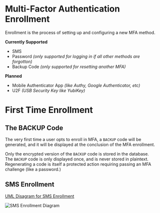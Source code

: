Multi-Factor Authentication Enrollment
======================================

Enrollment is the process of setting up and configuring a new MFA method.

**Currently Supported**
- SMS
- Password _(only supported for logging in if all other methods are forgotton)_
- Backup Code _(only supported for resetting another MFA)_

**Planned**
- Mobile Authenticator App _(like Authy, Google Authenticator, etc)_
- U2F _(USB Security Key like YubiKey)_


# First Time Enrollment


## The BACKUP Code

The very first time a user opts to enroll in MFA, a `BACKUP` code will be generated, and it will be displayed at the conclusion of the MFA enrollment.

Only the encrypted version of the `BACKUP` code is stored in the database. The `BACKUP` code is only displayed once, and is never stored in plaintext.  Regenerating a code is itself
a protected action requiring passing an MFA challenge (like a password.)

## SMS Enrollment

[UML Disagram for SMS Enrollment](./sms-enrollment.plantuml)

![SMS Enrollment Diagram](../images/sms-enrollment.png)
